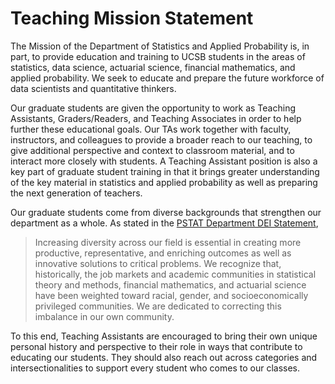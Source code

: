 # Teaching Mission Statement

The Mission of the Department of Statistics and Applied Probability is, in part, to provide education and training to UCSB students in the areas of statistics, data science, actuarial science, financial mathematics, and applied probability. We seek to  educate and prepare the future workforce of data scientists and quantitative thinkers.

Our graduate students are given the opportunity to work as Teaching Assistants, Graders/Readers, and Teaching Associates in order to help further these educational goals. Our TAs work together with faculty, instructors, and colleagues to provide a broader reach to our teaching, to give additional perspective and context to classroom material, and to interact more closely with students. A Teaching Assistant position is also a key part of graduate student training in that it brings greater understanding of the key material in statistics and applied probability as well as preparing the next generation of teachers.

Our graduate students come from diverse backgrounds that strengthen our department as a whole. As stated in the <a href="https://www.pstat.ucsb.edu/" target="_blank">PSTAT Department DEI Statement</a>,

> Increasing diversity across our field is essential in creating more productive, representative, and enriching outcomes as well as innovative solutions to critical problems. We recognize that, historically, the job markets and academic communities in statistical theory and methods, financial mathematics, and actuarial science have been weighted toward racial, gender, and socioeconomically privileged communities. We are dedicated to correcting this imbalance in our own community.

To this end, Teaching Assistants are encouraged to bring their own unique personal history and perspective to their role in ways that contribute to educating our students. They should also reach out across categories and intersectionalities to support every student who comes to our classes. 
